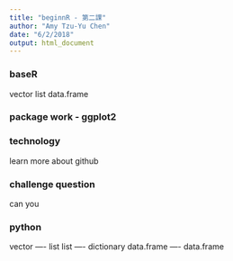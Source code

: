 ```yaml
---
title: "beginnR - 第二課"
author: "Amy Tzu-Yu Chen"
date: "6/2/2018"
output: html_document
---
```


### baseR
vector
list 
data.frame

### package work - ggplot2

### technology 
learn more about github

### challenge question 
can you 

### python 
vector ---- list
list ---- dictionary 
data.frame ---- data.frame
